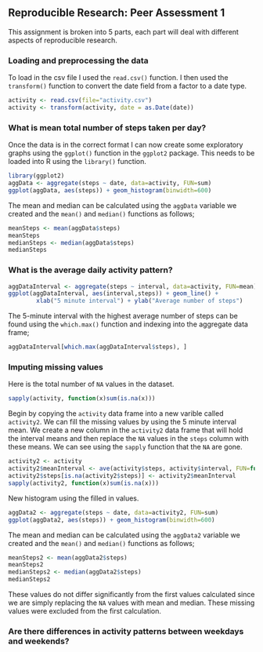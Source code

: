 ## Reproducible Research: Peer Assessment 1


This assignment is broken into 5 parts, each part will deal with different
aspects of reproducible research.


### Loading and preprocessing the data

To load in the csv file I used the `read.csv()` function. I then used the 
`transform()` function to convert the date field from a factor to a date type.

```r
activity <- read.csv(file="activity.csv")
activity <- transform(activity, date = as.Date(date))
```

### What is mean total number of steps taken per day?

Once the data is in the correct format I can now create some exploratory graphs
using the `ggplot()` function in the `ggplot2` package. This needs to be loaded 
into R using the `library()` function.

```r
library(ggplot2)
aggData <- aggregate(steps ~ date, data=activity, FUN=sum)
ggplot(aggData, aes(steps)) + geom_histogram(binwidth=600)
```

The mean and median can be calculated using the `aggData` variable we created 
and the `mean()` and `median()` functions as follows;

```r
meanSteps <- mean(aggData$steps)
meanSteps
medianSteps <- median(aggData$steps)
medianSteps
```

### What is the average daily activity pattern?
```r
aggDataInterval <- aggregate(steps ~ interval, data=activity, FUN=mean)
ggplot(aggDataInterval, aes(interval,steps)) + geom_line() + 
        xlab("5 minute interval") + ylab("Average number of steps")
```

The 5-minute interval with the highest average number of steps can be found
using the `which.max()` function and indexing into the aggregate data frame;

```r
aggDataInterval[which.max(aggDataInterval$steps), ]
```

### Imputing missing values

Here is the total number of `NA` values in the dataset.

```r
sapply(activity, function(x)sum(is.na(x)))
```

Begin by copying the `activity` data frame into a new varible called 
`activity2`. We can fill the missing values by using the 5 minute interval mean. 
We create a new column in the `activity2` data frame that will hold the interval
means and then replace the `NA` values in the `steps` column with these means.
We can see using the `sapply` function that the `NA` are gone.

```r
activity2 <- activity
activity2$meanInterval <- ave(activity$steps, activity$interval, FUN=function(x) mean(x, na.rm=T))
activity2$steps[is.na(activity2$steps)] <- activity2$meanInterval
sapply(activity2, function(x)sum(is.na(x)))
```

New histogram using the filled in values.

```r
aggData2 <- aggregate(steps ~ date, data=activity2, FUN=sum)
ggplot(aggData2, aes(steps)) + geom_histogram(binwidth=600)
```

The mean and median can be calculated using the `aggData2` variable we created 
and the `mean()` and `median()` functions as follows;

```r
meanSteps2 <- mean(aggData2$steps)
meanSteps2
medianSteps2 <- median(aggData2$steps)
medianSteps2
```

These values do not differ significantly from the first values calculated since
we are simply replacing the `NA` values with mean and median. These missing
values were excluded from the first calculation.

### Are there differences in activity patterns between weekdays and weekends?

